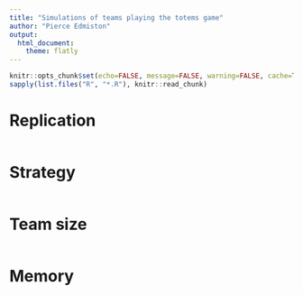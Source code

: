 ```yaml
---
title: "Simulations of teams playing the totems game"
author: "Pierce Edmiston"
output:
  html_document:
    theme: flatly
---
```


```r
knitr::opts_chunk$set(echo=FALSE, message=FALSE, warning=FALSE, cache=TRUE)
sapply(list.files("R", "*.R"), knitr::read_chunk)
```

# Replication

```r
```

# Strategy

```r
```

# Team size

```r
```

# Memory

```r
```
